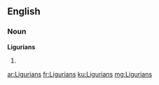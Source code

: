==English==

===Noun===
'''Ligurians'''

# {{plural of|[[Ligurian]]}}

[[ar:Ligurians]]
[[fr:Ligurians]]
[[ku:Ligurians]]
[[mg:Ligurians]]